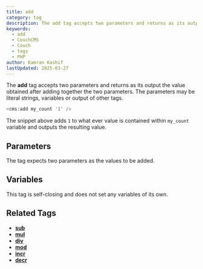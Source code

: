 ```yaml
---
title: add
category: tag
description: The add tag accepts two parameters and returns as its output the value obtained after adding together the two parameters.
keywords:
  - add
  - CouchCMS
  - Couch
  - tags
  - PHP
author: Kamran Kashif
lastUpdated: 2025-03-27
---
```


The **add** tag accepts two parameters and returns as its output the value obtained after adding together the two parameters. The parameters may be literal strings, variables or output of other tags.

```php
<cms:add my_count '1' />
```

The snippet above adds `1` to what ever value is contained within `my_count` variable and outputs the resulting value.

## Parameters

The tag expects two parameters as the values to be added.

## Variables

This tag is self-closing and does not set any variables of its own.

## Related Tags

- [**sub**](../sub.html)
- [**mul**](../mul.html)
- [**div**](../div.html)
- [**mod**](../mod.html)
- [**incr**](../incr.html)
- [**decr**](../decr.html)
